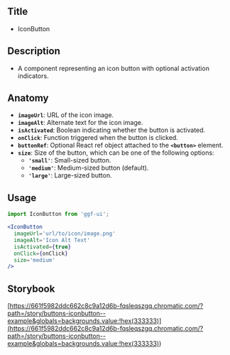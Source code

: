 ## Title

- IconButton

## Description

- A component representing an icon button with optional activation indicators.

## Anatomy

- **`imageUrl`**: URL of the icon image.
- **`imageAlt`**: Alternate text for the icon image.
- **`isActivated`**: Boolean indicating whether the button is activated.
- **`onClick`**: Function triggered when the button is clicked.
- **`buttonRef`**: Optional React ref object attached to the **`<button>`** element.
- **`size`**: Size of the button, which can be one of the following options:
  - **`'small'`**: Small-sized button.
  - **`'medium'`**: Medium-sized button (default).
  - **`'large'`**: Large-sized button.

## Usage

```jsx
import IconButton from 'ggf-ui';
```

```jsx
<IconButton
  imageUrl='url/to/icon/image.png'
  imageAlt='Icon Alt Text'
  isActivated={true}
  onClick={onClick}
  size='medium'
/>
```

## Storybook

[https://661f5982ddc662c8c9a12d6b-fqsleqszgq.chromatic.com/?path=/story/buttons-iconbutton--example&globals=backgrounds.value:!hex(333333)](<https://661f5982ddc662c8c9a12d6b-fqsleqszgq.chromatic.com/?path=/story/buttons-iconbutton--example&globals=backgrounds.value:!hex(333333)>)
